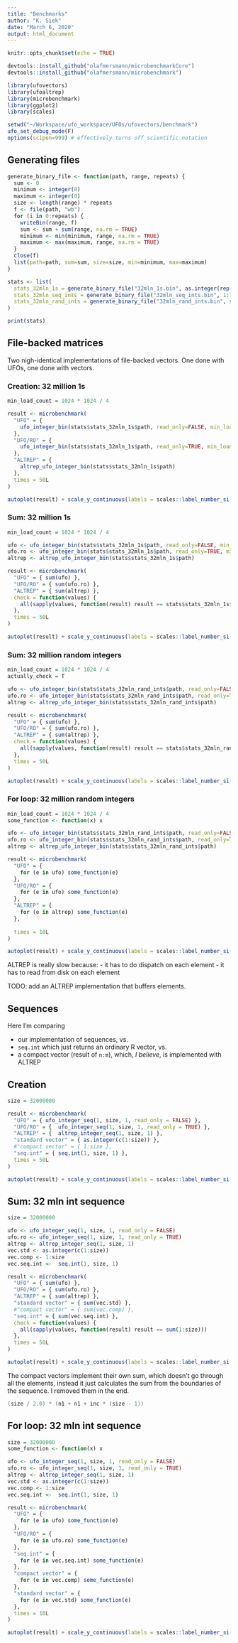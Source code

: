 ```yaml
---
title: "Benchmarks"
author: "K. Siek"
date: "March 6, 2020"
output: html_document
---
```


```r
knitr::opts_chunk$set(echo = TRUE)
```

```R
devtools::install_github("olafmersmann/microbenchmarkCore")
devtools::install_github("olafmersmann/microbenchmark")
```

```r
library(ufovectors)
library(ufoaltrep)
library(microbenchmark)
library(ggplot2)
library(scales)
```

```R
setwd("~/Workspace/ufo_workspace/UFOs/ufovectors/benchmark")
ufo_set_debug_mode(F)
options(scipen=999) # effectively turns off scientific notation
```

## Generating files

```r
generate_binary_file <- function(path, range, repeats) {
  sum <- 0
  minimum <- integer(0)
  maximum <- integer(0)
  size <- length(range) * repeats
  f <- file(path, "wb")
  for (i in 0:repeats) {
    writeBin(range, f)
    sum <- sum + sum(range, na.rm = TRUE)
    minimum <- min(minimum, range, na.rm = TRUE)
    maximum <- max(maximum, range, na.rm = TRUE)
  }
  close(f)
  list(path=path, sum=sum, size=size, min=minimum, max=maximum)
}

stats <- list(
  stats_32mln_1s = generate_binary_file("32mln_1s.bin", as.integer(rep(1, 1000000)), 32), #126MB
  stats_32mln_seq_ints = generate_binary_file("32mln_seq_ints.bin", 1:1000000, 32),
  stats_32mln_rand_ints = generate_binary_file("32mln_rand_ints.bin", sample(1000000, replace=T), 32)
)

print(stats)
```

## File-backed matrices

Two nigh-identical implementations of file-backed vectors. One done with UFOs, one done with vectors.


### Creation: 32 million 1s

```r
min_load_count = 1024 * 1024 / 4

result <- microbenchmark(
  "UFO" = { 
    ufo_integer_bin(stats$stats_32mln_1s$path, read_only=FALSE, min_load_count=min_load_count)
  },
  "UFO/RO" = { 
    ufo_integer_bin(stats$stats_32mln_1s$path, read_only=TRUE, min_load_count=min_load_count)
  },
  "ALTREP" = {
    altrep_ufo_integer_bin(stats$stats_32mln_1s$path)
  },
  times = 50L
)

autoplot(result) + scale_y_continuous(labels = scales::label_number_si())
```

### Sum: 32 million 1s

```r
min_load_count = 1024 * 1024 / 4

ufo <- ufo_integer_bin(stats$stats_32mln_1s$path, read_only=FALSE, min_load_count=min_load_count)
ufo.ro <- ufo_integer_bin(stats$stats_32mln_1s$path, read_only=TRUE, min_load_count=min_load_count)
altrep <- altrep_ufo_integer_bin(stats$stats_32mln_1s$path)

result <- microbenchmark(
  "UFO" = { sum(ufo) },
  "UFO/RO" = { sum(ufo.ro) },
  "ALTREP" = { sum(altrep) },
  check = function(values) {
    all(sapply(values, function(result) result == stats$stats_32mln_1s$sum))
  },
  times = 50L
)

autoplot(result) + scale_y_continuous(labels = scales::label_number_si())
```

### Sum: 32 million random integers

```r
min_load_count = 1024 * 1024 / 4
actually_check = T

ufo <- ufo_integer_bin(stats$stats_32mln_rand_ints$path, read_only=FALSE, min_load_count=min_load_count)
ufo.ro <- ufo_integer_bin(stats$stats_32mln_rand_ints$path, read_only=TRUE, min_load_count=min_load_count)
altrep <- altrep_ufo_integer_bin(stats$stats_32mln_rand_ints$path)

result <- microbenchmark(
  "UFO" = { sum(ufo) },
  "UFO/RO" = { sum(ufo.ro) },
  "ALTREP" = { sum(altrep) },
  check = function(values) {
    all(sapply(values, function(result) result == stats$stats_32mln_rand_ints$sum))
  },
  times = 50L
)

autoplot(result) + scale_y_continuous(labels = scales::label_number_si())
```

### For loop: 32 million random integers

```r
min_load_count = 1024 * 1024 / 4
some_function <- function(x) x

ufo <- ufo_integer_bin(stats$stats_32mln_rand_ints$path, read_only=FALSE, min_load_count=min_load_count)
ufo.ro <- ufo_integer_bin(stats$stats_32mln_rand_ints$path, read_only=TRUE, min_load_count=min_load_count)
altrep <- altrep_ufo_integer_bin(stats$stats_32mln_rand_ints$path)

result <- microbenchmark(
  "UFO" = {
    for (e in ufo) some_function(e)
  },
  "UFO/RO" = {
    for (e in ufo) some_function(e)
  },
  "ALTREP" = {
    for (e in altrep) some_function(e)
  },
  
  times = 10L
)

autoplot(result) + scale_y_continuous(labels = scales::label_number_si())
```

ALTREP is really slow because:
- it has to do dispatch on each element
- it has to read from disk on each element

TODO: add an ALTREP implementation that buffers elements.

## Sequences

Here I'm comparing 

- our implementation of sequences, vs.
- `seq.int` which just returns an ordinary R vector, vs. 
- a compact vector (result of `n:m`), which, *I believe*, is implemented with ALTREP

## Creation

```r
size = 32000000

result <- microbenchmark(
  "UFO" = { ufo_integer_seq(1, size, 1, read_only = FALSE) },
  "UFO/RO" = {  ufo_integer_seq(1, size, 1, read_only = TRUE) },
  "ALTREP" = {  altrep_integer_seq(1, size, 1) },
  "standard vector" = { as.integer(c(1:size)) },
  #"compact vector" = { 1:size },
  "seq.int" = { seq.int(1, size, 1) },
  times = 50L
)

autoplot(result) + scale_y_continuous(labels = scales::label_number_si())
```

## Sum: 32 mln int sequence

```r
size = 32000000

ufo <- ufo_integer_seq(1, size, 1, read_only = FALSE)
ufo.ro <- ufo_integer_seq(1, size, 1, read_only = TRUE)
altrep <- altrep_integer_seq(1, size, 1)
vec.std <- as.integer(c(1:size))
vec.comp <- 1:size
vec.seq.int <-  seq.int(1, size, 1)

result <- microbenchmark(
  "UFO" = { sum(ufo) },
  "UFO/RO" = { sum(ufo.ro) },
  "ALTREP" = { sum(altrep) },
  "standard vector" = { sum(vec.std) },
  #"compact vector" = { sum(vec.comp) },
  "seq.int" = { sum(vec.seq.int) },
  check = function(values) {
    all(sapply(values, function(result) result == sum(1:size)))
  },
  times = 50L
)

autoplot(result) + scale_y_continuous(labels = scales::label_number_si())
```

The compact vectors implement their own sum, which doesn't go through all the elements, instead it just calculates the sum from the boundaries of the sequence. I removed them in the end.

```C
(size / 2.0) * (n1 + n1 + inc * (size - 1))
```

## For loop: 32 mln int sequence

```r
size = 32000000
some_function <- function(x) x

ufo <- ufo_integer_seq(1, size, 1, read_only = FALSE)
ufo.ro <- ufo_integer_seq(1, size, 1, read_only = TRUE)
altrep <- altrep_integer_seq(1, size, 1)
vec.std <- as.integer(c(1:size))
vec.comp <- 1:size
vec.seq.int <-  seq.int(1, size, 1)

result <- microbenchmark(
  "UFO" = {
    for (e in ufo) some_function(e)
  },
  "UFO/RO" = {
    for (e in ufo.ro) some_function(e)
  },
  "seq.int" = {
    for (e in vec.seq.int) some_function(e)
  },
  "compact vector" = {
    for (e in vec.comp) some_function(e)
  },
  "standard vector" = {
    for (e in vec.std) some_function(e)
  },
  times = 10L
)

autoplot(result) + scale_y_continuous(labels = scales::label_number_si())
```